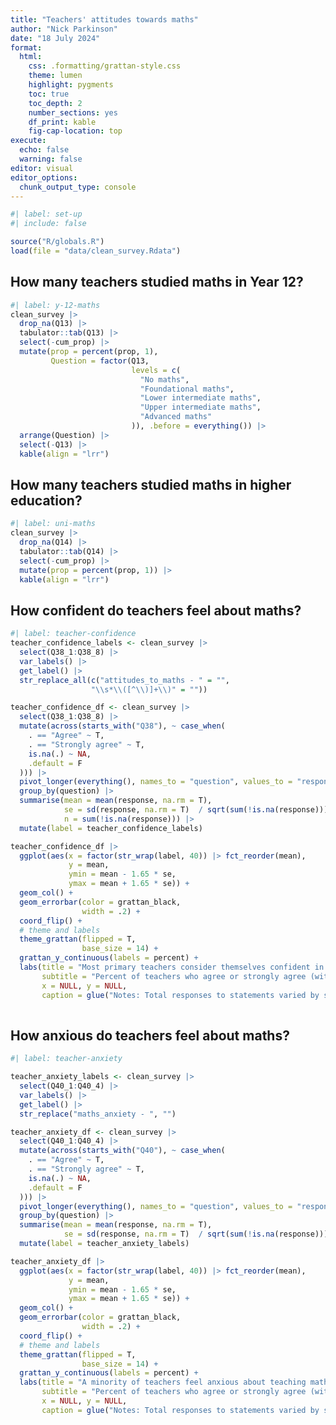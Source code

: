 ```yaml
---
title: "Teachers' attitudes towards maths"
author: "Nick Parkinson"
date: "18 July 2024"
format: 
  html:
    css: .formatting/grattan-style.css
    theme: lumen
    highlight: pygments
    toc: true
    toc_depth: 2
    number_sections: yes
    df_print: kable
    fig-cap-location: top
execute:
  echo: false
  warning: false
editor: visual
editor_options: 
  chunk_output_type: console
---
```


```r
#| label: set-up
#| include: false

source("R/globals.R")
load(file = "data/clean_survey.Rdata")
```

## How many teachers studied maths in Year 12?

```r
#| label: y-12-maths
clean_survey |> 
  drop_na(Q13) |> 
  tabulator::tab(Q13) |> 
  select(-cum_prop) |> 
  mutate(prop = percent(prop, 1),
         Question = factor(Q13, 
                           levels = c(
                             "No maths", 
                             "Foundational maths", 
                             "Lower intermediate maths", 
                             "Upper intermediate maths", 
                             "Advanced maths"
                           )), .before = everything()) |> 
  arrange(Question) |> 
  select(-Q13) |> 
  kable(align = "lrr")
```

## How many teachers studied maths in higher education?

```r
#| label: uni-maths
clean_survey |> 
  drop_na(Q14) |> 
  tabulator::tab(Q14) |> 
  select(-cum_prop) |> 
  mutate(prop = percent(prop, 1)) |> 
  kable(align = "lrr")
```

## How confident do teachers feel about maths?

```r
#| label: teacher-confidence
teacher_confidence_labels <- clean_survey |> 
  select(Q38_1:Q38_8) |> 
  var_labels() |> 
  get_label() |> 
  str_replace_all(c("attitudes_to_maths - " = "",
                  "\\s*\\([^\\)]+\\)" = ""))

teacher_confidence_df <- clean_survey |>
  select(Q38_1:Q38_8) |> 
  mutate(across(starts_with("Q38"), ~ case_when(
    . == "Agree" ~ T,
    . == "Strongly agree" ~ T,
    is.na(.) ~ NA,
    .default = F
  ))) |> 
  pivot_longer(everything(), names_to = "question", values_to = "response") |> 
  group_by(question) |> 
  summarise(mean = mean(response, na.rm = T), 
            se = sd(response, na.rm = T)  / sqrt(sum(!is.na(response))),
            n = sum(!is.na(response))) |> 
  mutate(label = teacher_confidence_labels)

teacher_confidence_df |> 
  ggplot(aes(x = factor(str_wrap(label, 40)) |> fct_reorder(mean),
             y = mean, 
             ymin = mean - 1.65 * se, 
             ymax = mean + 1.65 * se)) +
  geom_col() +
  geom_errorbar(color = grattan_black,
                width = .2) +
  coord_flip() +
  # theme and labels
  theme_grattan(flipped = T,
                base_size = 14) +
  grattan_y_continuous(labels = percent) +
  labs(title = "Most primary teachers consider themselves confident in maths",
       subtitle = "Percent of teachers who agree or strongly agree (with 90 per cent confidence interval)",
       x = NULL, y = NULL,
       caption = glue("Notes: Total responses to statements varied by statement between comma({min(teacher_confidence_df$n) |> comma()} and {max(teacher_confidence_df$n) |> comma()}. {source_caption}"))
  
```

## How anxious do teachers feel about maths?

```r
#| label: teacher-anxiety

teacher_anxiety_labels <- clean_survey |> 
  select(Q40_1:Q40_4) |> 
  var_labels() |> 
  get_label() |> 
  str_replace("maths_anxiety - ", "")

teacher_anxiety_df <- clean_survey |>
  select(Q40_1:Q40_4) |> 
  mutate(across(starts_with("Q40"), ~ case_when(
    . == "Agree" ~ T,
    . == "Strongly agree" ~ T,
    is.na(.) ~ NA,
    .default = F
  ))) |> 
  pivot_longer(everything(), names_to = "question", values_to = "response") |> 
  group_by(question) |> 
  summarise(mean = mean(response, na.rm = T), 
            se = sd(response, na.rm = T)  / sqrt(sum(!is.na(response)))) |> 
  mutate(label = teacher_anxiety_labels)

teacher_anxiety_df |> 
  ggplot(aes(x = factor(str_wrap(label, 40)) |> fct_reorder(mean),
             y = mean, 
             ymin = mean - 1.65 * se, 
             ymax = mean + 1.65 * se)) +
  geom_col() +
  geom_errorbar(color = grattan_black,
                width = .2) +
  coord_flip() +
  # theme and labels
  theme_grattan(flipped = T,
                base_size = 14) +
  grattan_y_continuous(labels = percent) +
  labs(title = "A minority of teachers feel anxious about teaching maths",
       subtitle = "Percent of teachers who agree or strongly agree (with 90 per cent confidence interval)",
       x = NULL, y = NULL,
       caption = glue("Notes: Total responses to statements varied by statement between {min(teacher_confidence_df$n) |> comma()} and {max(teacher_confidence_df$n) |>  comma()}. {source_caption}"))

```
